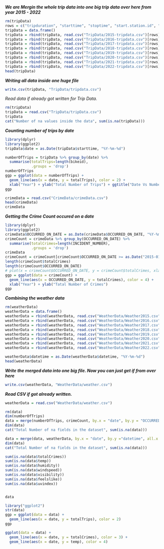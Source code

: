***We are Mergin the whole trip data into one big trip data over here from year 2015 - 2022***

```r
rm(tripData)
rows = c("tripduration", "starttime", "stoptime", "start.station.id", "start.station.name", "start.station.latitude", "start.station.longitude", "end.station.id", "end.station.name", "end.station.latitude", "end.station.longitude", "bikeid", "usertype")
tripData = data.frame()
tripData = rbind(tripData, read.csv("TripData/2015-tripdata.csv")[rows])
tripData = rbind(tripData, read.csv("TripData/2016-tripdata.csv")[rows])
tripData = rbind(tripData, read.csv("TripData/2017-tripdata.csv")[rows])
tripData = rbind(tripData, read.csv("TripData/2018-tripdata.csv")[rows])
tripData = rbind(tripData, read.csv("TripData/2019-tripdata.csv")[rows])
tripData = rbind(tripData, read.csv("TripData/2020-tripdata.csv")[rows])
tripData = rbind(tripData, read.csv("TripData/2021-tripdata.csv")[rows])
tripData = rbind(tripData, read.csv("TripData/2022-tripdata.csv")[rows])
head(tripData)
```

***Writing all data inside one huge file***

```r
write.csv(tripData, "TripData/tripdata.csv")
```

*Read data if already got written for Trip Data.*

```r
rm(tripData)
tripData = read.csv("TripData/tripData.csv")
tripData
cat("Number of na values inside the data", sum(is.na(tripData)))
```

***Counting number of trips by date***

```r
library(dplyr)
library(ggplot2)
tripData$date = as.Date(tripData$starttime, "%Y-%m-%d")

numberOfTrips = tripData %>% group_by(date) %>% 
  summarise(totalTrips=length(bikeid),
            .groups = 'drop')
numberOfTrips
ggp = ggplot(data = numberOfTrips) + 
  geom_line(aes(x = date, y = totalTrips), color = 2) + 
  xlab("Year") + ylab("Total Number of Trips") + ggtitle("Date Vs Number of Trips")
ggp
```

```r
crimeData = read.csv("CrimeData/crimeData.csv")
head(crimeData)
crimeData
```

***Getting the Crime Count occured on a date***
```r
library(dplyr)
library(ggplot2)
crimeData$OCCURRED_ON_DATE = as.Date(crimeData$OCCURRED_ON_DATE, "%Y-%m-%d")
crimeCount = crimeData %>% group_by(OCCURRED_ON_DATE) %>% 
  summarise(totalCrimes=length(INCIDENT_NUMBER),
            .groups = 'drop')
crimeData
crimeCount = crimeCount[crimeCount$OCCURRED_ON_DATE >= as.Date("2015-01-01") & crimeCount$OCCURRED_ON_DATE <= as.Date("2022-12-31"), ]
length(crimeCount$totalCrimes)
length(crimeCount$OCCURRED_ON_DATE)
# plot(x = crimeCount$OCCURRED_ON_DATE, y = crimeCount$totalCrimes, xlab = "Month of the Year", ylab = "Total Number of Crimes", type = "l", main = "Date Vs Number of Crimes")
ggp = ggplot(data = crimeCount) +
  geom_line(aes(x = OCCURRED_ON_DATE, y = totalCrimes), color = 4) +
  xlab("Year") + ylab("Tatal Number of Crimes")
ggp
```

***Combining the weather data***
```r
rm(weatherData)
weatherData = data.frame()
weatherData = rbind(weatherData, read.csv("WeatherData/Weather2015.csv"))
weatherData = rbind(weatherData, read.csv("WeatherData/Weather2016.csv"))
weatherData = rbind(weatherData, read.csv("WeatherData/Weather2017.csv"))
weatherData = rbind(weatherData, read.csv("WeatherData/Weather2018.csv"))
weatherData = rbind(weatherData, read.csv("WeatherData/Weather2019.csv"))
weatherData = rbind(weatherData, read.csv("WeatherData/Weather2020.csv"))
weatherData = rbind(weatherData, read.csv("WeatherData/Weather2021.csv"))
weatherData = rbind(weatherData, read.csv("WeatherData/Weather2022.csv"))

weatherData$datetime = as.Date(weatherData$datetime, "%Y-%m-%d")
head(weatherData)
```


***Write the merged data into one big file. Now you can just get if from over here***
```r
write.csv(weatherData, "WeatherData/weather.csv")
```

***Read CSV if got already written.***
```r
weatherData = read.csv("WeatherData/weather.csv")
```

```r
rm(data)
dim(numberOfTrips)
data = merge(numberOfTrips, crimeCount, by.x = "date", by.y = "OCCURRED_ON_DATE")
dim(data)
cat("Total Number of na fields in the dataset", sum(is.na(data)))

data = merge(data, weatherData, by.x = "date", by.y ="datetime", all.x = TRUE)
dim(data)
cat("Total Number of na fields in the dataset", sum(is.na(data)))

sum(is.na(data$totalCrimes))
sum(is.na(data$temp))
sum(is.na(data$humidity))
sum(is.na(data$windspeed))
sum(is.na(data$visibility))
sum(is.na(data$feelslike))
sum(is.na(data$uvindex))


data
```

```r
library("ggplot2")
str(data)
ggp = ggplot(data = data) +
  geom_line(aes(x = date, y = totalTrips), color = 2)
ggp

ggplot(data = data) + 
  geom_line(aes(x = date, y = totalCrimes), color = 3) +
  geom_line(aes(x = date, y = temp), color = 4)
```
